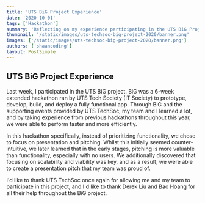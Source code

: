 ```yaml
---
title: 'UTS BiG Project Experience'
date: '2020-10-01'
tags: ['Hackathon']
summary: 'Reflecting on my experience participating in the UTS BiG Project and the lessons learned about prioritizing presentation and pitching over functionality.'
thumbnail: '/static/images/uts-techsoc-big-project-2020/banner.png'
images: ['/static/images/uts-techsoc-big-project-2020/banner.png']
authors: ['shaancoding']
layout: PostSimple
---
```


## UTS BiG Project Experience

Last week, I participated in the UTS BiG project. BiG was a 6-week extended hackathon ran by UTS Tech Society (IT Society) to prototype, develop, build, and deploy a fully functional app. Through BiG and the supporting events provided by UTS TechSoc, my team and I learned a lot, and by taking experience from previous hackathons throughout this year, we were able to perform faster and more efficiently.

In this hackathon specifically, instead of prioritizing functionality, we chose to focus on presentation and pitching. Whilst this initially seemed counter-intuitive, we later learned that in the early stages, pitching is more valuable than functionality, especially with no users. We additionally discovered that focusing on scalability and viability was key, and as a result, we were able to create a presentation pitch that my team was proud of.

I'd like to thank UTS TechSoc once again for allowing me and my team to participate in this project, and I'd like to thank Derek Liu and Bao Hoang for all their help throughout the BiG project.